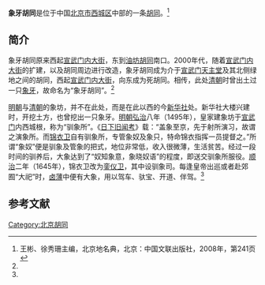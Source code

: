 '''象牙胡同'''是位于中国[[北京市|北京市]][[西城区|西城区]]中部的一条[[胡同|胡同]]。<ref name=bjdmd>王彬、徐秀珊主编，北京地名典，北京：中国文联出版社，2008年，第241页</ref>

==简介==
象牙胡同原来西起[[宣武门内大街|宣武门内大街]]，东到[[油坊胡同|油坊胡同]]南口。2000年代，随着[[宣武门内大街|宣武门内大街]]的扩建，以及胡同周边进行改造，象牙胡同成为介于[[宣武门天主堂|宣武门天主堂]]及其北侧绿地之间的胡同，西起[[宣武门内大街|宣武门内大街]]，向东成为死胡同。相传，此处[[清朝|清朝]]时曾出土过一只[[象牙|象牙]]，故命名为“象牙胡同”。<ref name=bjdmd/>

[[明朝|明朝]]与[[清朝|清朝]]的象坊，并不在此处，而是在此以西的今[[新华社|新华社]]处。新华社大楼兴建时，开挖土方，也曾挖出一只象牙。[[明朝|明朝]][[弘治|弘治]]八年（1495年），皇家建象坊于[[宣武门|宣武门]]内西城根，称为“驯象所”。《[[日下旧闻考|日下旧闻考]]》载：“盖象至京，先于射所演习，故谓之演象所。而[[锦衣卫|锦衣卫]]自有驯象所，专管象奴及象只，特命锦衣指挥一员提督之。”所谓“象奴”便是驯象及管象的把式，地位非常低，收入很微薄，生活贫苦。经过一段时间的驯养后，大象达到了“奴知象意，象晓奴语”的程度，即送交驯象所服役。[[顺治|顺治]]二年（1645年），锦衣卫改为[[銮仪卫|銮仪卫]]，其中设驯象司。每逢皇帝出巡或者赴郊囿“大祀”时，[[卤薄|卤薄]]中便有大象，用以驾车、驮宝、开道、伴驾。<ref name=bjdmd/>

==参考文献==
{{reflist}}

[[Category:北京胡同|Category:北京胡同]]